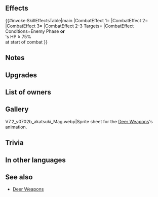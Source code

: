 {{Weapon Infobox
|tagid=SID_グルンディア＋
|intID=3490
|userVersion1=Closed
|userVersion2=Open
|exclusive=0
|weaponType=Green Tome
|cost=300
|might=12
|range=2
|effect=If foe initiates combat or if foe's HP ≥ 75% at start of combat, grants Atk+5 to unit, inflicts Atk-5 on foe, and inflicts Special cooldown charge -1 on foe per attack during combat. (Only highest value applied. Does not stack.)
|statModifiers=0,12,0,0,0
|required=Gronndeer
|refinePaths=default
|refineSP=350
|refineMedals=500
|refineStones=50
|properties=random_owner
}}
==Effects==
{{#invoke:SkillEffectsTable|main
|CombatEffect 1={{SkillEffectText|Temporary buffs|Atk|5}}
|CombatEffect 2={{SkillEffectText|Temporary debuffs|Atk|5}}
|CombatEffect 3={{SkillEffectText|Guard}}
|CombatEffect 2-3 Targets={{SkillTargetText|Foe}}
|CombatEffect Conditions=Enemy Phase '''or'''<br>{{SkillTargetText|Foe}}'s HP ≥ 75%<br>at start of combat
}}
==Notes==
{{IfFoeInitiates}}
{{Temporary buffs}}
{{Temporary debuffs}}
{{CooldownChargeMinus}}
==Upgrades==
{{Weapon Upgrade List}}
==List of owners==
{{Skill Hero List}}
==Gallery==
<gallery>
V7.2_v0702b_akatsuki_Mag.webp|Sprite sheet for the [[Skill families/Weapons#Deer|Deer Weapons]]'s animation.
</gallery>
==Trivia==
{{TomeColorTrivia|gronn}}
==In other languages==
{{OtherLanguages
|japanese=グルンディア＋
|german=Gronnhirsch+
|spanishEU=Ciervo glauco +
|spanishLA=Ciervo jade +
|french=Cerf émeraude +
|italian=Viridecervo+
|chineseTW=翠綠之鹿＋
|portuguese=Cervo jade+
}}
==See also==
{{See also skills|cond=(Description LIKE '%if foe initiates combat%f foe_s HP%at start of combat%grants Atk+%to unit%inflicts Atk-%on foe during combat%' OR Description LIKE '%if foe initiates combat%f foe_s HP%at start of combat%inflicts Special cooldown charge -1 on foe per attack%') AND Exclusive='1' AND NAME NOT LIKE '%deer+'}}
* [[Skill families/Weapons#Deer|Deer Weapons]]
{{Weapons Navbox}}